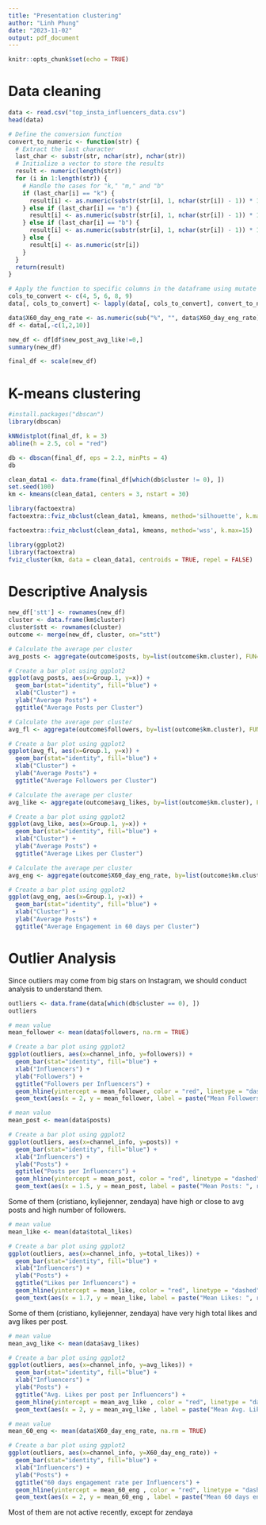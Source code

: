 ```yaml
---
title: "Presentation clustering"
author: "Linh Phung"
date: "2023-11-02"
output: pdf_document
---
```


```r
knitr::opts_chunk$set(echo = TRUE)
```

# Data cleaning


```r
data <- read.csv("top_insta_influencers_data.csv")
head(data)
```

```r
# Define the conversion function
convert_to_numeric <- function(str) {
  # Extract the last character
  last_char <- substr(str, nchar(str), nchar(str))
  # Initialize a vector to store the results
  result <- numeric(length(str))
  for (i in 1:length(str)) {
    # Handle the cases for "k," "m," and "b"
    if (last_char[i] == "k") {
      result[i] <- as.numeric(substr(str[i], 1, nchar(str[i]) - 1)) * 1e3
    } else if (last_char[i] == "m") {
      result[i] <- as.numeric(substr(str[i], 1, nchar(str[i]) - 1)) * 1e6
    } else if (last_char[i] == "b") {
      result[i] <- as.numeric(substr(str[i], 1, nchar(str[i]) - 1)) * 1e9
    } else {
      result[i] <- as.numeric(str[i])
    }
  }
  return(result)
}

# Apply the function to specific columns in the dataframe using mutate
cols_to_convert <- c(4, 5, 6, 8, 9)
data[, cols_to_convert] <- lapply(data[, cols_to_convert], convert_to_numeric)
```

```r
data$X60_day_eng_rate <- as.numeric(sub("%", "", data$X60_day_eng_rate))/100
df <- data[,-c(1,2,10)]
```

```r
new_df <- df[df$new_post_avg_like!=0,]
summary(new_df)
```

```r
final_df <- scale(new_df)
```

# K-means clustering

```r
#install.packages("dbscan")
library(dbscan)
```

```r
kNNdistplot(final_df, k = 3)
abline(h = 2.5, col = "red")
```

```r
db <- dbscan(final_df, eps = 2.2, minPts = 4)
db
```

```r
clean_data1 <- data.frame(final_df[which(db$cluster != 0), ])
set.seed(100)
km <- kmeans(clean_data1, centers = 3, nstart = 30)
```

```r
library(factoextra)
factoextra::fviz_nbclust(clean_data1, kmeans, method='silhouette', k.max=15)
```

```r
factoextra::fviz_nbclust(clean_data1, kmeans, method='wss', k.max=15)
```


```r
library(ggplot2)
library(factoextra)
fviz_cluster(km, data = clean_data1, centroids = TRUE, repel = FALSE)
```

# Descriptive Analysis

```r
new_df['stt'] <- rownames(new_df)
cluster <- data.frame(km$cluster)
cluster$stt <- rownames(cluster)
outcome <- merge(new_df, cluster, on="stt")
```

```r
# Calculate the average per cluster
avg_posts <- aggregate(outcome$posts, by=list(outcome$km.cluster), FUN=mean)

# Create a bar plot using ggplot2
ggplot(avg_posts, aes(x=Group.1, y=x)) +
  geom_bar(stat="identity", fill="blue") +
  xlab("Cluster") +
  ylab("Average Posts") +
  ggtitle("Average Posts per Cluster")
```


```r
# Calculate the average per cluster
avg_fl <- aggregate(outcome$followers, by=list(outcome$km.cluster), FUN=mean)

# Create a bar plot using ggplot2
ggplot(avg_fl, aes(x=Group.1, y=x)) +
  geom_bar(stat="identity", fill="blue") +
  xlab("Cluster") +
  ylab("Average Posts") +
  ggtitle("Average Followers per Cluster")
```
```r
# Calculate the average per cluster
avg_like <- aggregate(outcome$avg_likes, by=list(outcome$km.cluster), FUN=mean)

# Create a bar plot using ggplot2
ggplot(avg_like, aes(x=Group.1, y=x)) +
  geom_bar(stat="identity", fill="blue") +
  xlab("Cluster") +
  ylab("Average Posts") +
  ggtitle("Average Likes per Cluster")
```

```r
# Calculate the average per cluster
avg_eng <- aggregate(outcome$X60_day_eng_rate, by=list(outcome$km.cluster), FUN=mean)

# Create a bar plot using ggplot2
ggplot(avg_eng, aes(x=Group.1, y=x)) +
  geom_bar(stat="identity", fill="blue") +
  xlab("Cluster") +
  ylab("Average Posts") +
  ggtitle("Average Engagement in 60 days per Cluster")
```

# Outlier Analysis

Since outliers may come from big stars on Instagram, we should conduct analysis to understand them.

```r
outliers <- data.frame(data[which(db$cluster == 0), ])
outliers
```
```r
# mean value
mean_follower <- mean(data$followers, na.rm = TRUE)

# Create a bar plot using ggplot2
ggplot(outliers, aes(x=channel_info, y=followers)) +
  geom_bar(stat="identity", fill="blue") +
  xlab("Influencers") +
  ylab("Followers") +
  ggtitle("Followers per Influencers") +
  geom_hline(yintercept = mean_follower, color = "red", linetype = "dashed") + 
  geom_text(aes(x = 2, y = mean_follower, label = paste("Mean Followers: ", round(mean_follower, 2)), vjust = -1), color = "red")  # Add text for the red line
```

```r
# mean value
mean_post <- mean(data$posts)

# Create a bar plot using ggplot2
ggplot(outliers, aes(x=channel_info, y=posts)) +
  geom_bar(stat="identity", fill="blue") +
  xlab("Influencers") +
  ylab("Posts") +
  ggtitle("Posts per Influencers") +
  geom_hline(yintercept = mean_post, color = "red", linetype = "dashed") + 
  geom_text(aes(x = 1.5, y = mean_post, label = paste("Mean Posts: ", round(mean_post, 2)), vjust = -1), color = "red")  # Add text for the red line
```

Some of them (cristiano, kyliejenner, zendaya) have high or close to avg posts and high number of followers.

```r
# mean value
mean_like <- mean(data$total_likes)

# Create a bar plot using ggplot2
ggplot(outliers, aes(x=channel_info, y=total_likes)) +
  geom_bar(stat="identity", fill="blue") +
  xlab("Influencers") +
  ylab("Posts") +
  ggtitle("Likes per Influencers") +
  geom_hline(yintercept = mean_like, color = "red", linetype = "dashed") + 
  geom_text(aes(x = 1.7, y = mean_like, label = paste("Mean Likes: ", round(mean_like, 2)), vjust = -1), color = "red")  # Add text for the red line
```
Some of them (cristiano, kyliejenner, zendaya) have very high total likes and avg likes per post.

```r
# mean value
mean_avg_like <- mean(data$avg_likes)

# Create a bar plot using ggplot2
ggplot(outliers, aes(x=channel_info, y=avg_likes)) +
  geom_bar(stat="identity", fill="blue") +
  xlab("Influencers") +
  ylab("Posts") +
  ggtitle("Avg. Likes per post per Influencers") +
  geom_hline(yintercept = mean_avg_like , color = "red", linetype = "dashed") + 
  geom_text(aes(x = 2, y = mean_avg_like , label = paste("Mean Avg. Likes: ", round(mean_avg_like , 2)), vjust = -1), color = "red")  # Add text for the red line
```

```r
# mean value
mean_60_eng <- mean(data$X60_day_eng_rate, na.rm = TRUE)

# Create a bar plot using ggplot2
ggplot(outliers, aes(x=channel_info, y=X60_day_eng_rate)) +
  geom_bar(stat="identity", fill="blue") +
  xlab("Influencers") +
  ylab("Posts") +
  ggtitle("60 days engagement rate per Influencers") +
  geom_hline(yintercept = mean_60_eng , color = "red", linetype = "dashed") + 
  geom_text(aes(x = 2, y = mean_60_eng , label = paste("Mean 60 days engagement: ", round(mean_60_eng , 2)), vjust = -1), color = "red")  # Add text for the red line
```

Most of them are not active recently, except for zendaya


